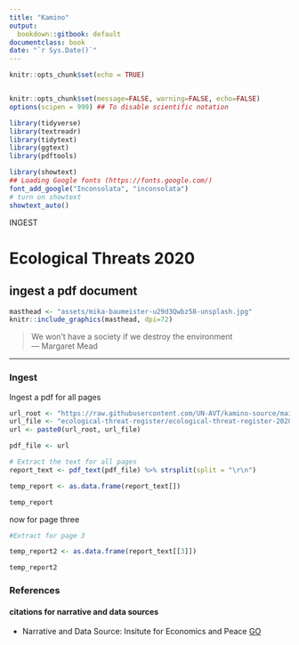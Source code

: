 ```yaml
---
title: "Kamino"
output:
  bookdown::gitbook: default
documentclass: book
date: "`r Sys.Date()`"
---
```


```r
knitr::opts_chunk$set(echo = TRUE)


knitr::opts_chunk$set(message=FALSE, warning=FALSE, echo=FALSE)
options(scipen = 999) ## To disable scientific notation

library(tidyverse)
library(textreadr)
library(tidytext)
library(ggtext)
library(pdftools)

library(showtext)
## Loading Google fonts (https://fonts.google.com/)
font_add_google("Inconsolata", "inconsolata")
# turn on showtext
showtext_auto()

```

INGEST  

# Ecological Threats 2020
## ingest a pdf document

```r

masthead <- "assets/mika-baumeister-u29d3Qwbz58-unsplash.jpg"
knitr::include_graphics(masthead, dpi=72)

```

> We won’t have a society if we destroy the environment \
--- Margaret Mead\


***

### Ingest
Ingest a pdf for all pages 

```r


url_root <- "https://raw.githubusercontent.com/UN-AVT/kamino-source/main/sources/0-shared/data/"
url_file <- "ecological-threat-register/ecological-threat-register-2020.pdf"
url <- paste0(url_root, url_file)

pdf_file <- url

# Extract the text for all pages
report_text <- pdf_text(pdf_file) %>% strsplit(split = "\r\n")

temp_report <- as.data.frame(report_text[])

temp_report


```


now for page three 

```r

#Extract for page 3

temp_report2 <- as.data.frame(report_text[[3]])

temp_report2


```

### References
#### citations for narrative and data sources

* Narrative and Data Source: Insitute for Economics and Peace [GO](https://reliefweb.int/report/world/ecological-threat-register-2020){target="_blank"}
